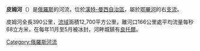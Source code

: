 '''皮姆河'''（{{lang-ru|Пим}}）是[[俄羅斯|俄羅斯]]的河流，位於[[漢特-曼西自治區|漢特-曼西自治區]]，屬於[[鄂畢河|鄂畢河]]的右[[支流|支流]]。

皮姆河全長390公里，[[流域|流域]]面積12,700平方公里，離河口166公里處平均流量每秒68立方米，在每年11月至5月被冰封，河畔城鎮有[[良托爾|良托爾]]。

{{俄羅斯地理小作品}}

{{鄂畢河}}

[[Category:俄羅斯河流|Category:俄羅斯河流]]